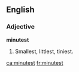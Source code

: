 ==English==

===Adjective===
'''minutest'''

# {{en-superlative of|minute}}  Smallest, littlest, tiniest.

[[ca:minutest]]
[[fr:minutest]]